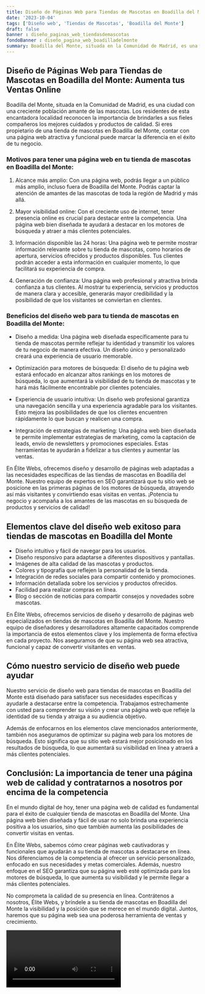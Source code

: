 ```yaml
---
title: Diseño de Páginas Web para Tiendas de Mascotas en Boadilla del Monte
date: '2023-10-04'
tags: ['Diseño web', 'Tiendas de Mascotas', 'Boadilla del Monte']
draft: false
banner : diseño_paginas_web_tiendasdemascotas
fondoBanner : diseño_pagina_web_boadilladelmonte
summary: Boadilla del Monte, situada en la Comunidad de Madrid, es una ciudad con una creciente población amante de las mascotas. Los residentes de esta encantadora localidad reconocen la importancia de brindarles a sus fieles compañeros los mejores cuidados y productos de calidad. Si eres propietario de una tienda de mascotas en Boadilla del Monte, contar con una página web atractiva y funcional puede marcar la diferencia en el éxito de tu negocio.
---
```


## Diseño de Páginas Web para Tiendas de Mascotas en Boadilla del Monte: Aumenta tus Ventas Online

Boadilla del Monte, situada en la Comunidad de Madrid, es una ciudad con una creciente población amante de las mascotas. Los residentes de esta encantadora localidad reconocen la importancia de brindarles a sus fieles compañeros los mejores cuidados y productos de calidad. Si eres propietario de una tienda de mascotas en Boadilla del Monte, contar con una página web atractiva y funcional puede marcar la diferencia en el éxito de tu negocio.

### Motivos para tener una página web en tu tienda de mascotas en Boadilla del Monte:

1. Alcance más amplio: Con una página web, podrás llegar a un público más amplio, incluso fuera de Boadilla del Monte. Podrás captar la atención de amantes de las mascotas de toda la región de Madrid y más allá.

2. Mayor visibilidad online: Con el creciente uso de internet, tener presencia online es crucial para destacar entre la competencia. Una página web bien diseñada te ayudará a destacar en los motores de búsqueda y atraer a más clientes potenciales.

3. Información disponible las 24 horas: Una página web te permite mostrar información relevante sobre tu tienda de mascotas, como horarios de apertura, servicios ofrecidos y productos disponibles. Tus clientes podrán acceder a esta información en cualquier momento, lo que facilitará su experiencia de compra.

4. Generación de confianza: Una página web profesional y atractiva brinda confianza a tus clientes. Al mostrar tu experiencia, servicios y productos de manera clara y accesible, generarás mayor credibilidad y la posibilidad de que los visitantes se conviertan en clientes.

### Beneficios del diseño web para tu tienda de mascotas en Boadilla del Monte:

- Diseño a medida: Una página web diseñada específicamente para tu tienda de mascotas permite reflejar tu identidad y transmitir los valores de tu negocio de manera efectiva. Un diseño único y personalizado creará una experiencia de usuario memorable.

- Optimización para motores de búsqueda: El diseño de tu página web estará enfocado en alcanzar altos rankings en los motores de búsqueda, lo que aumentará la visibilidad de tu tienda de mascotas y te hará más fácilmente encontrable por clientes potenciales.

- Experiencia de usuario intuitiva: Un diseño web profesional garantiza una navegación sencilla y una experiencia agradable para los visitantes. Esto mejora las posibilidades de que los clientes encuentren rápidamente lo que buscan y realicen una compra.

- Integración de estrategias de marketing: Una página web bien diseñada te permite implementar estrategias de marketing, como la captación de leads, envío de newsletters y promociones especiales. Estas herramientas te ayudarán a fidelizar a tus clientes y aumentar las ventas.

En Élite Webs, ofrecemos diseño y desarrollo de páginas web adaptadas a las necesidades específicas de las tiendas de mascotas en Boadilla del Monte. Nuestro equipo de expertos en SEO garantizará que tu sitio web se posicione en las primeras páginas de los motores de búsqueda, atrayendo así más visitantes y convirtiendo esas visitas en ventas. ¡Potencia tu negocio y acompaña a los amantes de las mascotas en su búsqueda de productos y servicios de calidad!

<GifSeo />

<Cta />

## Elementos clave del diseño web exitoso para tiendas de mascotas en Boadilla del Monte

- Diseño intuitivo y fácil de navegar para los usuarios.
- Diseño responsivo para adaptarse a diferentes dispositivos y pantallas.
- Imágenes de alta calidad de las mascotas y productos.
- Colores y tipografía que reflejen la personalidad de la tienda.
- Integración de redes sociales para compartir contenido y promociones.
- Información detallada sobre los servicios y productos ofrecidos.
- Facilidad para realizar compras en línea.
- Blog o sección de noticias para compartir consejos y novedades sobre mascotas.

En Élite Webs, ofrecemos servicios de diseño y desarrollo de páginas web especializados en tiendas de mascotas en Boadilla del Monte. Nuestro equipo de diseñadores y desarrolladores altamente capacitados comprende la importancia de estos elementos clave y los implementa de forma efectiva en cada proyecto. Nos aseguramos de que su página web sea atractiva, funcional y capaz de convertir visitantes en ventas.

## Cómo nuestro servicio de diseño web puede ayudar

Nuestro servicio de diseño web para tiendas de mascotas en Boadilla del Monte está diseñado para satisfacer sus necesidades específicas y ayudarle a destacarse entre la competencia. Trabajamos estrechamente con usted para comprender su visión y crear una página web que refleje la identidad de su tienda y atraiga a su audiencia objetivo.

Además de enfocarnos en los elementos clave mencionados anteriormente, también nos aseguramos de optimizar su página web para los motores de búsqueda. Esto significa que su sitio web estará mejor posicionado en los resultados de búsqueda, lo que aumentará su visibilidad en línea y atraerá a más clientes potenciales.

## Conclusión: La importancia de tener una página web de calidad y contratarnos a nosotros por encima de la competencia

En el mundo digital de hoy, tener una página web de calidad es fundamental para el éxito de cualquier tienda de mascotas en Boadilla del Monte. Una página web bien diseñada y fácil de usar no solo brinda una experiencia positiva a los usuarios, sino que también aumenta las posibilidades de convertir visitas en ventas.

En Élite Webs, sabemos cómo crear páginas web cautivadoras y funcionales que ayudarán a su tienda de mascotas a destacarse en línea. Nos diferenciamos de la competencia al ofrecer un servicio personalizado, enfocado en sus necesidades y metas comerciales. Además, nuestro enfoque en el SEO garantiza que su página web esté optimizada para los motores de búsqueda, lo que aumenta su visibilidad y le permite llegar a más clientes potenciales.

No comprometa la calidad de su presencia en línea. Contrátenos a nosotros, Élite Webs, y bríndele a su tienda de mascotas en Boadilla del Monte la visibilidad y la posición que se merece en el mundo digital. Juntos, haremos que su página web sea una poderosa herramienta de ventas y crecimiento.

<Video />

<CtaBot job='Tiendas de Mascotas' city='Boadilla del Monte'/>

<Gmaps query='Boadilla del Monte+españa+maps' />